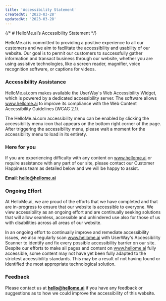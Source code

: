 ```yaml
---
title: 'Accessibility Statement'
createdAt: '2023-03-28'
updatedAt: '2023-03-28'
---
```


{/* # HelloMe.ai’s Accessibility Statement */}

HelloMe.ai is committed to providing a positive experience to all our customers and we aim to facilitate the accessibility and usability of our website. Our goal is to permit our customers to successfully gather information and transact business through our website, whether you are using assistive technologies, like a screen reader, magnifier, voice recognition software, or captions for videos.

### Accessibility Assistance

HelloMe.ai.com makes available the UserWay's Web Accessibility Widget, which is powered by a dedicated accessibility server. The software allows www.hellome.ai to improve its compliance with the Web Content Accessibility Guidelines (WCAG 2.1).

The HelloMe.ai.com accessibility menu can be enabled by clicking the accessibility menu icon that appears on the bottom right corner of the page. After triggering the accessibility menu, please wait a moment for the accessibility menu to load in its entirety.

### Here for you

If you are experiencing difficulty with any content on www.hellome.ai or require assistance with any part of our site, please contact our Customer Happiness team as detailed below and we will be happy to assist.

**Email**: **[hello@hellome.ai](mailto:hello@hellome.ai)**

### Ongoing Effort

At HelloMe.ai, we are proud of the efforts that we have completed and that are in-progress to ensure that our website is accessible to everyone. We view accessibility as an ongoing effort and are continually seeking solutions that will allow seamless, accessible and unhindered use also for those of us with disabilities across all areas of our website.

In an ongoing effort to continually improve and remediate accessibility issues, we also regularly scan www.hellome.ai with UserWay's Accessibility Scanner to identify and fix every possible accessibility barrier on our site. Despite our efforts to make all pages and content on www.hellome.ai fully accessible, some content may not have yet been fully adapted to the strictest accessibility standards. This may be a result of not having found or identified the most appropriate technological solution.

### Feedback

Please contact us at **[hello@hellome.ai](mailto:hello@hellome.ai)** if you have any feedback or suggestions as to how we could improve the accessibility of this website.
